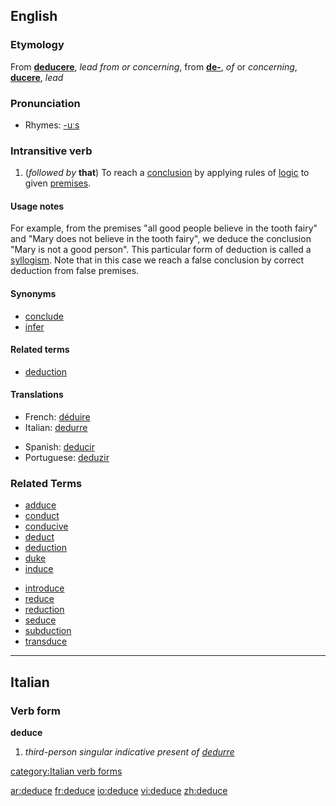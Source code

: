 ==English==
===Etymology===
From {{L.}} '''[[deducere]]''', ''lead from or concerning'', from '''[[de-]]''', ''of'' or ''concerning'', '''[[ducere]]''', ''lead''

===Pronunciation===
*Rhymes: [[Rhymes:English:-uːs|-uːs]]

===Intransitive verb===
{{en-verb|deduces|deducing|deduced|deduced}}

#(''followed by'' '''that''') To reach a [[conclusion]] by applying rules of [[logic]] to given [[premises]].

====Usage notes====
For example, from the premises "all good people believe in the tooth fairy" and "Mary does not believe in the tooth fairy", we deduce the conclusion "Mary is not a good person". This particular form of deduction is called a [[syllogism]].
Note that in this case we reach a false conclusion by correct deduction from false premises. 

====Synonyms====
*[[conclude]]
*[[infer]]

====Related terms====
*[[deduction]]

====Translations====
{{top}}
*French: [[déduire]]
*Italian: [[dedurre]]
{{mid}}
*Spanish: [[deducir]]
*Portuguese: [[deduzir]]
{{bottom}}

===Related Terms===
{{top2}}
*[[adduce]]
*[[conduct]]
*[[conducive]]
*[[deduct]]
*[[deduction]]
*[[duke]]
*[[induce]]
{{mid2}}
*[[introduce]]
*[[reduce]]
*[[reduction]]
*[[seduce]]
*[[subduction]]
*[[transduce]]
{{bottom2}}

----

==Italian==
===Verb form===
'''deduce'''

# ''third-person singular indicative present of [[dedurre]]''

[[category:Italian verb forms]]

[[ar:deduce]]
[[fr:deduce]]
[[io:deduce]]
[[vi:deduce]]
[[zh:deduce]]